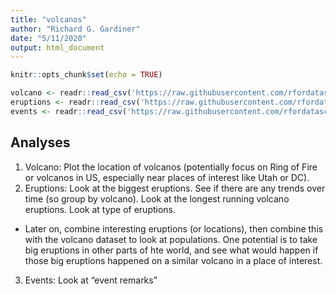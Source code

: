 ```yaml
---
title: "volcanos"
author: "Richard G. Gardiner"
date: "5/11/2020"
output: html_document
---
```


```r
knitr::opts_chunk$set(echo = TRUE)
```


```r
volcano <- readr::read_csv('https://raw.githubusercontent.com/rfordatascience/tidytuesday/master/data/2020/2020-05-12/volcano.csv')
eruptions <- readr::read_csv('https://raw.githubusercontent.com/rfordatascience/tidytuesday/master/data/2020/2020-05-12/eruptions.csv')
events <- readr::read_csv('https://raw.githubusercontent.com/rfordatascience/tidytuesday/master/data/2020/2020-05-12/events.csv')

```

## Analyses

1. Volcano: Plot the location of volcanos (potentially focus on Ring of Fire or volcanos in US, especially near places of interest like Utah or DC).
2. Eruptions: Look at the biggest eruptions. See if there are any trends over time (so group by volcano). Look at the longest running volcano eruptions. Look at type of eruptions.
  - Later on, combine interesting eruptions (or locations), then combine this with the volcano dataset to look at populations. One potential is to take big eruptions in other parts of hte world, and see what would happen if those big eruptions happened on a similar volcano in a place of interest.
3. Events: Look at "event remarks"